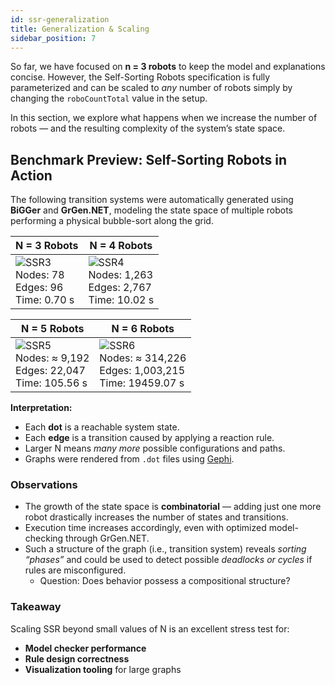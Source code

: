 ```yaml
---
id: ssr-generalization
title: Generalization & Scaling
sidebar_position: 7
---
```


So far, we have focused on **n = 3 robots** to keep the model and explanations concise.
However, the Self-Sorting Robots specification is fully parameterized and can be scaled to *any* number of robots simply by changing the `roboCountTotal` value in the setup.

In this section, we explore what happens when we increase the number of robots — and the resulting complexity of the system’s state space.

## Benchmark Preview: Self-Sorting Robots in Action

The following transition systems were automatically generated using **BiGGer** and **GrGen.NET**, modeling the state space of multiple robots performing a physical bubble-sort along the grid.

[//]: # (| **N = 3 Robots**                                                                       | **N = 4 Robots**                                                                              | **N = 5 Robots**                                                                                  | **N = 6 Robots**  |)

[//]: # (|----------------------------------------------------------------------------------------|-----------------------------------------------------------------------------------------------|---------------------------------------------------------------------------------------------------|:--|)

[//]: # (| ![SSR3]&#40;../assets/ssr/lts-ssr3.png&#41; <br/> Nodes: 78 <br/> Edges: 96 <br/> Time: 0.70 s | ![SSR4]&#40;../assets/ssr/lts-ssr4.png&#41; <br/> Nodes: 1,263 <br/> Edges: 2,767 <br/> Time: 10.02 s | ![SSR5]&#40;../assets/ssr/lts-ssr5.png&#41; <br/> Nodes: ≈ 9,192 <br/> Edges: 22,047 <br/> Time: 105.56 s | ![SSR6]&#40;../assets/ssr/lts-ssr6.png&#41; <br/> Nodes: ≈ 9,192 <br/> Edges: 22,047 <br/> Time: 105.56 s  |)

| **N = 3 Robots**                                                                       | **N = 4 Robots**                                                                              |
|----------------------------------------------------------------------------------------|-----------------------------------------------------------------------------------------------|
| ![SSR3](../assets/ssr/lts-ssr3.png) <br/> Nodes: 78 <br/> Edges: 96 <br/> Time: 0.70 s | ![SSR4](../assets/ssr/lts-ssr4.png) <br/> Nodes: 1,263 <br/> Edges: 2,767 <br/> Time: 10.02 s |

| **N = 5 Robots**                                                                                  | **N = 6 Robots**                                                                                 |
|---------------------------------------------------------------------------------------------------|--------------------------------------------------------------------------------------------------|
| ![SSR5](../assets/ssr/lts-ssr5.png) <br/> Nodes: ≈ 9,192 <br/> Edges: 22,047 <br/> Time: 105.56 s | ![SSR6](../assets/ssr/lts-ssr6.png) <br/> Nodes: ≈ 314,226 <br/> Edges: 1,003,215 <br/> Time: 19459.07 s |


**Interpretation:**
- Each **dot** is a reachable system state.
- Each **edge** is a transition caused by applying a reaction rule.
- Larger N means *many more* possible configurations and paths.
- Graphs were rendered from `.dot` files using [Gephi](https://gephi.org/).

### Observations

- The growth of the state space is **combinatorial** — adding just one more robot drastically increases the number of states and transitions.
- Execution time increases accordingly, even with optimized model-checking through GrGen.NET.
- Such a structure of the graph (i.e., transition system) reveals *sorting “phases”* and could be used to detect possible *deadlocks or cycles* if rules are misconfigured.
    - Question: Does behavior possess a compositional structure?
### Takeaway

Scaling SSR beyond small values of N is an excellent stress test for:
- **Model checker performance**
- **Rule design correctness**
- **Visualization tooling** for large graphs

